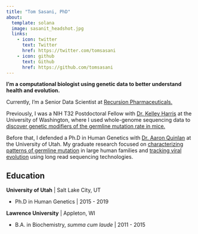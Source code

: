 ```yaml
---
title: "Tom Sasani, PhD"
about:
  template: solana
  image: sasanit_headshot.jpg
  links:
    - icon: twitter
      text: Twitter
      href: https://twitter.com/tomsasani
    - icon: github
      text: Github
      href: https://github.com/tomsasani
---
```


**I’m a computational biologist using genetic data to better understand health and evolution.**

Currently, I’m a Senior Data Scientist at [Recursion Pharmaceuticals.](https://www.recursion.com/)

Previously, I was a NIH T32 Postdoctoral Fellow with [Dr. Kelley Harris](https://sites.google.com/site/harriskelley/home) at the University of Washington, where I used whole-genome sequencing data to [discover genetic modifiers of the germline mutation rate in mice.](https://www.nature.com/articles/s41586-022-04701-5)

Before that, I defended a Ph.D in Human Genetics with [Dr. Aaron Quinlan](http://quinlanlab.org/) at the University of Utah. My graduate research focused on [characterizing patterns of germline mutation](https://elifesciences.org/articles/46922) in large human families and [tracking viral evolution](https://elifesciences.org/articles/35453) using long read sequencing technologies.

## Education 

**University of Utah** | Salt Lake City, UT 

* Ph.D in Human Genetics | 2015 - 2019

**Lawrence University** | Appleton, WI

* B.A. in Biochemistry, *summa cum laude* | 2011 - 2015 

<!-- ### Experience 

**Recursion Pharmaceuticals** | Salt Lake City, UT 

* *Senior Data Scientist* | 2021 - pres. 

**University of Washington** | Seattle, WA

* *NIH T32 Postdoctoral Fellow* | [Harris Lab](https://sites.google.com/site/harriskelley/home) | 2020 - 2021 

**University of Utah** | Salt Lake City, UT 

* *Graduate Research Assistant* | [Quinlan Lab](http://quinlanlab.org/) | 2015 - 2019 -->